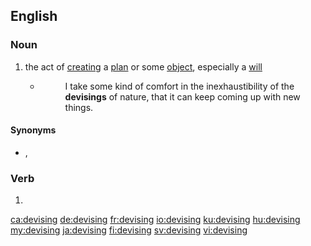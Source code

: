 ==English==

===Noun===
{{en-noun|~}}

# the act of [[creating]] a [[plan]] or some [[object]], especially a [[will]]
#* {{w|A. R. Ammons}}
#*: I take some kind of comfort in the inexhaustibility of the '''devisings''' of nature, that it can keep coming up with new things.

====Synonyms====
* {{l|en|fashioning}}, {{l|en|making}}

===Verb===
{{head|en|present participle}}

# {{present participle of|devise|lang=en|nocat=1}}

[[ca:devising]]
[[de:devising]]
[[fr:devising]]
[[io:devising]]
[[ku:devising]]
[[hu:devising]]
[[my:devising]]
[[ja:devising]]
[[fi:devising]]
[[sv:devising]]
[[vi:devising]]